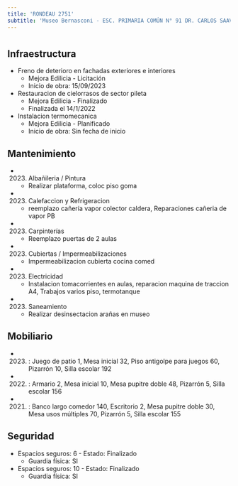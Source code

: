 ```yaml
---
title: 'RONDEAU 2751'
subtitle: 'Museo Bernasconi - ESC. PRIMARIA COMÚN N° 91 DR. CARLOS SAAVEDRA LAMAS - INST. F. F. BERNASCONI - EPA N° 02 - ESC. PRIMARIA COMÚN N° 94 ENRIQUE BANCHS - INST. F. F. BERNASCONI - JIC N° 05/06° - ESC. PRIMARIA COMÚN N° 92 DR. RAFAEL BIELSA - INST. F. F. BERNASCONI - ESC. PRIMARIA COMÚN N° 93 DR. JUAN ANGEL GOLFARINI - INST. F. F. BERNASCONI - ESC. DE CORO Y ORQUESTA ATHOS PALMA - CENS N° 72 - JII N° 10 FRANCISCO PASCASIO MORENO - ESEA EN DANZA RAMICONE CURSO VOCACIONAL DE FOLKLORE N° 05'
---
```


#
## Infraestructura

* Freno de deterioro en fachadas exteriores e interiores 
    + Mejora Edilicia - Licitación 
    + Inicio de obra: 15/09/2023 


* Restauracion de cielorrasos de sector pileta 
    + Mejora Edilicia - Finalizado 
    + Finalizada el 14/1/2022 


* Instalacion termomecanica 
    + Mejora Edilicia - Planificado 
    + Inicio de obra: Sin fecha de inicio 






## Mantenimiento

*  (2023) Albañileria / Pintura 
    + Realizar plataforma, coloc piso goma

*  (2023) Calefaccion y Refrigeracion 
    + reemplazo cañería vapor colector caldera, Reparaciones cañeria de vapor PB

*  (2023) Carpinterías 
    + Reemplazo puertas de 2 aulas

*  (2023) Cubiertas / Impermeabilizaciones 
    + Impermeabilizacion cubierta cocina comed

*  (2023) Electricidad 
    + Instalacion tomacorrientes en aulas, reparacion maquina de traccion A4, Trabajos varios piso, termotanque

*  (2023) Saneamiento 
    + Realizar desinsectacion arañas en museo





## Mobiliario

*  (2023) : Juego de patio 1, Mesa inicial 32, Piso antigolpe para juegos 60, Pizarrón 10, Silla escolar 192 

*  (2022) : Armario 2, Mesa inicial 10, Mesa pupitre doble 48, Pizarrón 5, Silla escolar 156 

*  (2021) : Banco largo comedor 140, Escritorio 2, Mesa pupitre doble 30, Mesa usos múltiples 70, Pizarrón 5, Silla escolar 155 





## Seguridad

*  Espacios seguros: 6 - Estado: Finalizado 
    + Guardia física: SI

*  Espacios seguros: 10 - Estado: Finalizado 
    + Guardia física: SI



